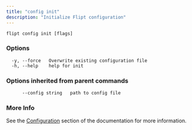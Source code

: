 ```yaml
---
title: "config init"
description: "Initialize Flipt configuration"
---
```


```
flipt config init [flags]
```

### Options

```
  -y, --force   Overwrite existing configuration file
  -h, --help    help for init
```

### Options inherited from parent commands

```
      --config string   path to config file
```

### More Info

See the [Configuration](/v2/configuration/overview) section of the documentation for more information.
